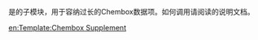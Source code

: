 <includeonly>{{esoteric}}</includeonly>
{{Documentation subpage}}
 
{{tl|Chembox Supplement}}是{{tl|Chembox}}的子模块，用于容纳过长的Chembox数据项。如何调用请阅读{{tl|Chembox}}的说明文档。

<includeonly>
<!-- 本行下加入模板的分类 -->
[[Category:使用了分析程序的模板|{{PAGENAME}}]]
[[Category:化学信息框模板|{{PAGENAME}}]]
<!-- 本行下加入模板的跨语言链接 -->
[[en:Template:Chembox Supplement]]
</includeonly>